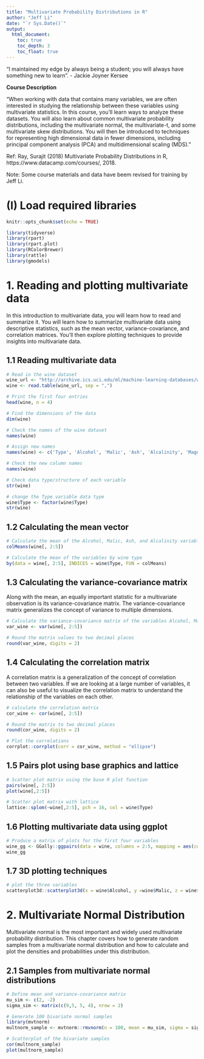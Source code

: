 ```yaml
---
title: "Multivariate Probability Distributions in R"
author: "Jeff Li"
date: "`r Sys.Date()`"
output: 
  html_document: 
    toc: true
    toc_depth: 3
    toc_float: true
---
```


"I maintained my edge by always being a student; you will always have something new to learn". - Jackie Joyner Kersee


**Course Description**

"When working with data that contains many variables, we are often interested in studying the relationship between these variables using multivariate statistics. In this course, you'll learn ways to analyze these datasets. You will also learn about common multivariate probability distributions, including the multivariate normal, the multivariate-t, and some multivariate skew distributions. You will then be introduced to techniques for representing high dimensional data in fewer dimensions, including principal component analysis (PCA) and multidimensional scaling (MDS)."

Ref: Ray, Surajit (2018) Multivariate Probability Distributions in R, https://www.datacamp.com/courses/, 2018.


Note: Some course materials and data have beem revised for training by Jeff Li. 

# (I) Load required libraries
```r
knitr::opts_chunk$set(echo = TRUE)

library(tidyverse)
library(rpart)
library(rpart.plot)
library(RColorBrewer)
library(rattle)
library(gmodels)
```

# 1. Reading and plotting multivariate data

In this introduction to multivariate data, you will learn how to read and summarize it. You will learn how to summarize multivariate data using descriptive statistics, such as the mean vector, variance-covariance, and correlation matrices. You'll then explore plotting techniques to provide insights into multivariate data.

## 1.1 Reading multivariate data

```r
# Read in the wine dataset
wine_url <- "http://archive.ics.uci.edu/ml/machine-learning-databases/wine/wine.data"
wine <- read.table(wine_url, sep = ",")

# Print the first four entries
head(wine, n = 4)

# Find the dimensions of the data
dim(wine)

# Check the names of the wine dataset
names(wine)

# Assign new names 
names(wine) <- c('Type', 'Alcohol', 'Malic', 'Ash', 'Alcalinity', 'Magnesium', 'Phenols', 'Flavanoids', 'Nonflavanoids','Proanthocyanins', 'Color', 'Hue', 'Dilution', 'Proline')

# Check the new column names
names(wine)

# Check data type/structure of each variable 
str(wine)

# change the Type variable data type
wine$Type <- factor(wine$Type)
str(wine)
```

## 1.2 Calculating the mean vector
```r
# Calculate the mean of the Alcohol, Malic, Ash, and Alcalinity variables
colMeans(wine[, 2:5])

# Calculate the mean of the variables by wine type
by(data = wine[, 2:5], INDICES = wine$Type, FUN = colMeans)
```

## 1.3 Calculating the variance-covariance matrix

Along with the mean, an equally important statistic for a multivariate observation is its variance-covariance matrix. The variance-covariance matrix generalizes the concept of variance to multiple dimensions. 

```r
# Calculate the variance-covariance matrix of the variables Alcohol, Malic, Ash, Alcalinity
var_wine <- var(wine[, 2:5])

# Round the matrix values to two decimal places
round(var_wine, digits = 2)
```

## 1.4 Calculating the correlation matrix
A correlation matrix is a generalization of the concept of correlation between two variables. If we are looking at a large number of variables, it can also be useful to visualize the correlation matrix to understand the relationship of the variables on each other. 

```r
# calculate the correlation matrix
cor_wine <- cor(wine[, 2:5])

# Round the matrix to two decimal places
round(cor_wine, digits = 2)

# Plot the correlations 
corrplot::corrplot(corr = cor_wine, method = "ellipse")
```

## 1.5 Pairs plot using base graphics and lattice
```r
# Scatter plot matrix using the base R plot function
pairs(wine[, 2:5])
plot(wine[,2:5])

# Scatter plot matrix with lattice
lattice::splom(~wine[,2:5], pch = 16, col = wine$Type)
```

## 1.6 Plotting multivariate data using ggplot
```r
# Produce a matrix of plots for the first four variables
wine_gg <- GGally::ggpairs(data = wine, columns = 2:5, mapping = aes(color = Type))
wine_gg
```

## 1.7 3D plotting techniques

```r
# plot the three variables
scatterplot3d::scatterplot3d(x = wine$Alcohol, y =wine$Malic, z = wine$Alcalinity, color = wine$Type)
```


# 2. Multivariate Normal Distribution

Multivariate normal is the most important and widely used multivariate probability distribution. This chapter covers how to generate random samples from a multivariate normal distribution and how to calculate and plot the densities and probabilities under this distribution. 

## 2.1 Samples from multivariate normal distributions

```r
# Define mean and variance-covariance matrix
mu_sim <- c(2, -2)
sigma_sim <- matrix(c(9,5, 5, 4), nrow = 2)

# Generate 100 bivariate normal samples
library(mvtnorm)
multnorm_sample <- mvtnorm::rmvnorm(n = 100, mean = mu_sim, sigma = sigma_sim)

# Scatterplot of the bivariate samples
cor(multnorm_sample)
plot(multnorm_sample)

```

